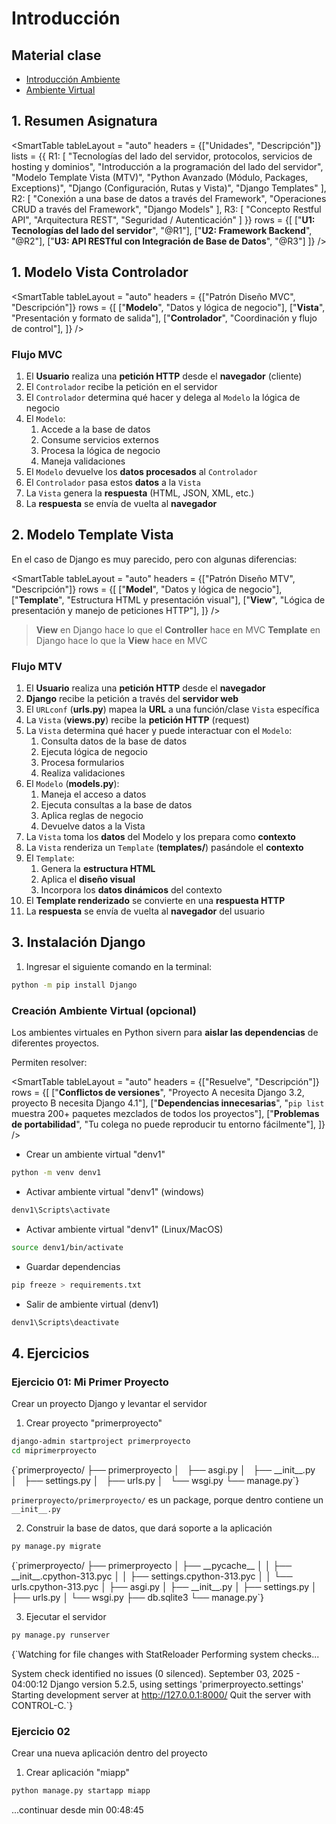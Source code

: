 # Introducción

## Material clase
- [Introducción Ambiente](/inacap/ti3v41/docs/ppt01.pdf)
- [Ambiente Virtual](/inacap/ti3v41/docs/ppt02.pdf)


## 1. Resumen Asignatura 

<SmartTable
	tableLayout = "auto"
	headers = {["Unidades", "Descripción"]}
	lists = {{
		R1: [
			"Tecnologías del lado del servidor, protocolos, servicios de hosting y dominios",
			"Introducción a la programación del lado del servidor",
			"Modelo Template Vista (MTV)",
			"Python Avanzado (Módulo, Packages, Exceptions)",
			"Django (Configuración, Rutas y Vista)",
			"Django Templates"
		],
		R2: [
			"Conexión a una base de datos a través del Framework",
			"Operaciones CRUD a través del Framework",
			"Django Models"
		],
		R3: [
			"Concepto Restful API",
			"Arquitectura REST",
			"Seguridad / Autenticación"
		]
	}}
	rows = {[
		["**U1: Tecnologías del lado del servidor**", "@R1"],
		["**U2: Framework Backend**", "@R2"],
		["**U3: API RESTful con Integración de Base de Datos**", "@R3"]
	]}
/>

## 1. Modelo Vista Controlador

<SmartFigure
	id="modelo-vista-controlador"
	src="/inacap/ti3v41/images/fig01.png"
	alt="Modelo Vista Controlador"
	caption="Modelo Vista Controlador"
	autoNumber={true}
	center={true}
	size="medium"
/>

<SmartTable
	tableLayout = "auto"
	headers = {["Patrón Diseño MVC", "Descripción"]}
	rows = {[
		["**Modelo**", "Datos y lógica de negocio"],
		["**Vista**", "Presentación y formato de salida"],
		["**Controlador**", "Coordinación y flujo de control"],
	]}
/>

### Flujo MVC

1. El **Usuario** realiza una **petición HTTP** desde el **navegador** (cliente)
2. El `Controlador` recibe la petición en el servidor
3. El `Controlador` determina qué hacer y delega al `Modelo` la lógica de negocio
4. El `Modelo`:
	1. Accede a la base de datos
	2. Consume servicios externos
	3. Procesa la lógica de negocio
	4. Maneja validaciones
5. El `Modelo` devuelve los **datos procesados** al `Controlador`
6. El `Controlador` pasa estos **datos** a la `Vista`
7. La `Vista` genera la **respuesta** (HTML, JSON, XML, etc.)
8. La **respuesta** se envía de vuelta al **navegador**

## 2. Modelo Template Vista
En el caso de Django es muy parecido, pero con algunas diferencias:

<SmartTable
 tableLayout = "auto"
 headers = {["Patrón Diseño MTV", "Descripción"]}
 rows = {[
  ["**Model**", "Datos y lógica de negocio"],
  ["**Template**", "Estructura HTML y presentación visual"],
  ["**View**", "Lógica de presentación y manejo de peticiones HTTP"],
 ]}
/>

> **View** en Django hace lo que el **Controller** hace en MVC
> **Template** en Django hace lo que la **View** hace en MVC

### Flujo MTV

1. El **Usuario** realiza una **petición HTTP** desde el **navegador**
2. **Django** recibe la petición a través del **servidor web**
3. El `URLconf` (**urls.py**) mapea la **URL** a una función/clase `Vista` específica
4. La `Vista` (**views.py**) recibe la **petición HTTP** (request)
5. La `Vista` determina qué hacer y puede interactuar con el `Modelo`:
   1. Consulta datos de la base de datos
   2. Ejecuta lógica de negocio
   3. Procesa formularios
   4. Realiza validaciones
6. El `Modelo` (**models.py**):
   1. Maneja el acceso a datos
   2. Ejecuta consultas a la base de datos
   3. Aplica reglas de negocio
   4. Devuelve datos a la Vista
7. La `Vista` toma los **datos** del Modelo y los prepara como **contexto**
8. La `Vista` renderiza un `Template` (**templates/**) pasándole el **contexto**
9. El `Template`:
   1. Genera la **estructura HTML**
   2. Aplica el **diseño visual**
   3. Incorpora los **datos dinámicos** del contexto
10. El **Template renderizado** se convierte en una **respuesta HTTP**
11. La **respuesta** se envía de vuelta al **navegador** del usuario

## 3. Instalación Django

1. Ingresar el siguiente comando en la terminal:
```sh
python -m pip install Django
```

### Creación Ambiente Virtual (opcional)
Los ambientes virtuales en Python sivern para **aislar las dependencias** de diferentes proyectos. 

Permiten resolver:

<SmartTable
	tableLayout = "auto"
	headers = {["Resuelve", "Descripción"]}
	rows = {[
		["**Conflictos de versiones**", "Proyecto A necesita Django 3.2, proyecto B necesita Django 4.1"],
		["**Dependencias innecesarias**", "`pip list` muestra 200+ paquetes mezclados de todos los proyectos"],
		["**Problemas de portabilidad**", "Tu colega no puede reproducir tu entorno fácilmente"],
	]}
/>

- Crear un ambiente virtual "denv1"
```sh
python -m venv denv1
```
 
- Activar ambiente virtual "denv1" (windows)
 ```sh
 denv1\Scripts\activate
 ```

- Activar ambiente virtual "denv1" (Linux/MacOS)
```sh
source denv1/bin/activate
```

- Guardar dependencias
```sh
pip freeze > requirements.txt
```

- Salir de ambiente virtual (denv1)
```sh
denv1\Scripts\deactivate
```


## 4. Ejercicios

### Ejercicio 01: Mi Primer Proyecto

Crear un proyecto Django y levantar el servidor

<Solution>

1. Crear proyecto "primerproyecto"
```sh
django-admin startproject primerproyecto
cd miprimerproyecto
```

<TerminalOutput>
{`primerproyecto/
├── primerproyecto
│   ├── asgi.py
│   ├── __init__.py
│   ├── settings.py
│   ├── urls.py
│   └── wsgi.py
└── manage.py`}
</TerminalOutput>

`primerproyecto/primerproyecto/` es un package, porque dentro contiene un `__init__.py`

2. Construir la base de datos, que dará soporte a la aplicación
```sh
py manage.py migrate
```

<TerminalOutput>
{`primerproyecto/
├── primerproyecto
│   ├── __pycache__
│   │   ├── __init__.cpython-313.pyc
│   │   ├── settings.cpython-313.pyc
│   │   └── urls.cpython-313.pyc
│   ├── asgi.py
│   ├── __init__.py
│   ├── settings.py
│   ├── urls.py
│   └── wsgi.py
├── db.sqlite3
└── manage.py`}
</TerminalOutput>


3. Ejecutar el servidor
```sh
py manage.py runserver
```

<TerminalOutput>
{`Watching for file changes with StatReloader
Performing system checks...

System check identified no issues (0 silenced).
September 03, 2025 - 04:00:12
Django version 5.2.5, using settings 'primerproyecto.settings'
Starting development server at http://127.0.0.1:8000/
Quit the server with CONTROL-C.`}
</TerminalOutput>
</Solution>


### Ejercicio 02

Crear una nueva aplicación dentro del proyecto

1. Crear aplicación "miapp"
```sh
python manage.py startapp miapp
```

 


...continuar desde min 00:48:45